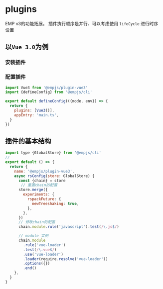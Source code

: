 # plugins
EMP v3的功能拓展。 
插件执行顺序是并行、可以考虑使用 `lifeCycle` 进行时序设置

## 以`Vue 3.0`为例 
### 安装插件

<PackageManagerTabs command="add @empjs/plugin-vue3" />

### 配置插件
```js title="emp-config.js"
import Vue3 from '@empjs/plugin-vue3'
import {defineConfig} from '@empjs/cli'

export default defineConfig(({mode, env}) => {
  return {
    plugins: [Vue3()],
    appEntry: 'main.ts',
  }
})

```

## 插件的基本结构 
```js title="入口文件"
import type {GlobalStore} from '@empjs/cli'
//
export default () => {
  return {
    name: '@empjs/plugin-vue3',
    async rsConfig(store: GlobalStore) {
      const {chain} = store
       // 重置chain的配置
      store.merge({
        experiments: {
          rspackFuture: {
            newTreeshaking: true,
          },
        },
      })
      // 修改chain的配置
      chain.module.rule('javascript').test(/\.js$/)

      // module 实例 
      chain.module
        .rule('vue-loader')
        .test(/\.vue$/)
        .use('vue-loader')
        .loader(require.resolve('vue-loader'))
        .options({})
        .end()
    },
  }
}

```